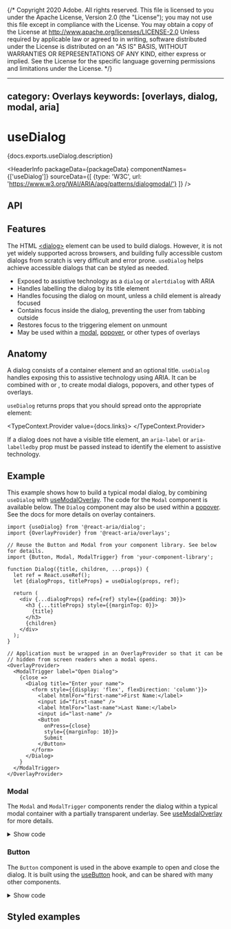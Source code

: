 {/* Copyright 2020 Adobe. All rights reserved.
This file is licensed to you under the Apache License, Version 2.0 (the "License");
you may not use this file except in compliance with the License. You may obtain a copy
of the License at http://www.apache.org/licenses/LICENSE-2.0
Unless required by applicable law or agreed to in writing, software distributed under
the License is distributed on an "AS IS" BASIS, WITHOUT WARRANTIES OR REPRESENTATIONS
OF ANY KIND, either express or implied. See the License for the specific language
governing permissions and limitations under the License. */}



---
category: Overlays
keywords: [overlays, dialog, modal, aria]
---

# useDialog

<PageDescription>{docs.exports.useDialog.description}</PageDescription>

<HeaderInfo
  packageData={packageData}
  componentNames={['useDialog']}
  sourceData={[
    {type: 'W3C', url: 'https://www.w3.org/WAI/ARIA/apg/patterns/dialogmodal/'}
  ]} />

## API

<FunctionAPI function={docs.exports.useDialog} links={docs.links} />

## Features

The HTML [&lt;dialog&gt;](https://developer.mozilla.org/en-US/docs/Web/HTML/Element/dialog) element
can be used to build dialogs. However, it is not yet widely supported across browsers, and
building fully accessible custom dialogs from scratch is very difficult and error prone.
`useDialog` helps achieve accessible dialogs that can be styled as needed.

* Exposed to assistive technology as a `dialog` or `alertdialog` with ARIA
* Handles labelling the dialog by its title element
* Handles focusing the dialog on mount, unless a child element is already focused
* Contains focus inside the dialog, preventing the user from tabbing outside
* Restores focus to the triggering element on unmount
* May be used within a [modal](useModalOverlay.html), [popover](usePopover.html), or other types of overlays

## Anatomy

<Anatomy />

A dialog consists of a container element and an optional title. `useDialog` handles
exposing this to assistive technology using ARIA. It can be combined
with <TypeLink links={overlaysDocs.links} type={overlaysDocs.exports.useModalOverlay} /> or <TypeLink links={overlaysDocs.links} type={overlaysDocs.exports.usePopover} />,
to create modal dialogs, popovers, and other types of overlays.

`useDialog` returns props that you should spread onto the appropriate element:

<TypeContext.Provider value={docs.links}>
  <InterfaceType properties={docs.links[docs.exports.useDialog.return.id].properties} />
</TypeContext.Provider>

If a dialog does not have a visible title element, an `aria-label` or `aria-labelledby`
prop must be passed instead to identify the element to assistive technology.

## Example

This example shows how to build a typical modal dialog, by combining `useDialog` with [useModalOverlay](useModalOverlay.html). The code for the `Modal` component is available below. The `Dialog` component may also be used within a [popover](usePopover.html). See the docs for more details on overlay containers.

```tsx example
import {useDialog} from '@react-aria/dialog';
import {OverlayProvider} from '@react-aria/overlays';

// Reuse the Button and Modal from your component library. See below for details.
import {Button, Modal, ModalTrigger} from 'your-component-library';

function Dialog({title, children, ...props}) {
  let ref = React.useRef();
  let {dialogProps, titleProps} = useDialog(props, ref);

  return (
    <div {...dialogProps} ref={ref} style={{padding: 30}}>
      <h3 {...titleProps} style={{marginTop: 0}}>
        {title}
      </h3>
      {children}
    </div>
  );
}

// Application must be wrapped in an OverlayProvider so that it can be
// hidden from screen readers when a modal opens.
<OverlayProvider>
  <ModalTrigger label="Open Dialog">
    {close =>
      <Dialog title="Enter your name">
        <form style={{display: 'flex', flexDirection: 'column'}}>
          <label htmlFor="first-name">First Name:</label>
          <input id="first-name" />
          <label htmlFor="last-name">Last Name:</label>
          <input id="last-name" />
          <Button
            onPress={close}
            style={{marginTop: 10}}>
            Submit
          </Button>
        </form>
      </Dialog>
    }
  </ModalTrigger>
</OverlayProvider>
```

### Modal

The `Modal` and `ModalTrigger` components render the dialog within a typical modal container with a partially transparent underlay. See [useModalOverlay](useModalOverlay.html) for more details.

<details>
  <summary style={{fontWeight: 'bold'}}><ChevronRight size="S" /> Show code</summary>

```tsx example export=true render=false
import {useOverlayTriggerState} from '@react-stately/overlays';
import {useOverlayTrigger, useModalOverlay, OverlayContainer} from '@react-aria/overlays';

function Modal({state, children, ...props}) {
  let ref = React.useRef();
  let {modalProps, underlayProps} = useModalOverlay(props, state, ref);

  return (
    <div
      style={{
        position: 'fixed',
        zIndex: 100,
        top: 0,
        left: 0,
        bottom: 0,
        right: 0,
        background: 'rgba(0, 0, 0, 0.5)',
        display: 'flex',
        alignItems: 'center',
        justifyContent: 'center'
      }}
      {...underlayProps}>
      <div
        {...modalProps}
        ref={ref}
        style={{
          background: 'var(--page-background)',
          border: '1px solid gray'
        }}>
        {children}
      </div>
    </div>
  );
}

function ModalTrigger({label, children, ...props}) {
  let state = useOverlayTriggerState(props);
  let {triggerProps, overlayProps} = useOverlayTrigger({type: 'dialog'}, state);

  return <>
    <Button {...triggerProps}>Open Dialog</Button>
    {state.isOpen &&
      <OverlayContainer>
        <Modal state={state}>
          {React.cloneElement(children(state.close), overlayProps)}
        </Modal>
      </OverlayContainer>
    }
  </>;
}
```

</details>

### Button

The `Button` component is used in the above example to open and close the dialog. It is built using the [useButton](useButton.html) hook, and can be shared with many other components.

<details>
  <summary style={{fontWeight: 'bold'}}><ChevronRight size="S" /> Show code</summary>

```tsx example export=true render=false
import {useButton} from '@react-aria/button';

function Button(props) {
  let ref = React.useRef();
  let {buttonProps} = useButton(props, ref);
  return <button {...buttonProps} ref={ref} style={props.style}>{props.children}</button>;
}
```

</details>

## Styled examples

<ExampleCard
  url="https://codesandbox.io/s/delicate-hill-j4p5vs?file=/src/AlertDialog.tsx"
  preview={tailwindPreview}
  title="Tailwind CSS"
  description="An animated alert dialog using Tailwind and react-transition-group." />
